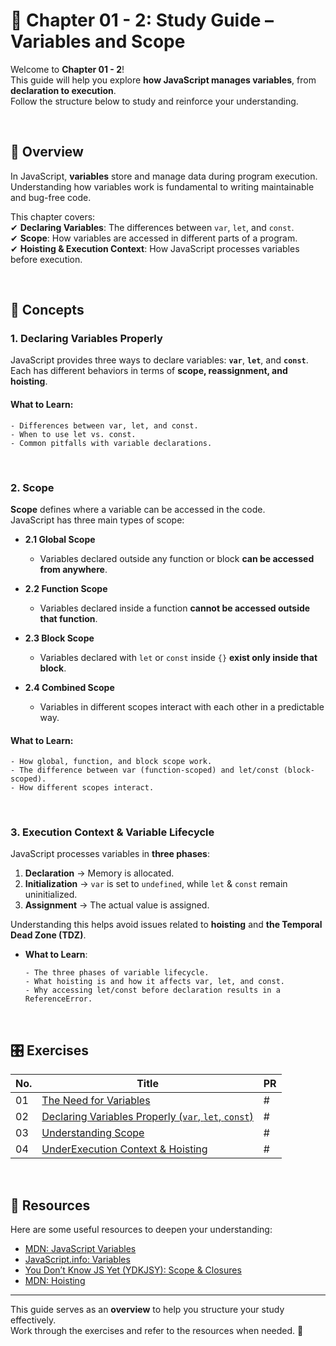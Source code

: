 # 🐚 Chapter 01 - 2: Study Guide – Variables and Scope

Welcome to **Chapter 01 - 2**!  
This guide will help you explore **how JavaScript manages variables**, from **declaration to execution**.  
Follow the structure below to study and reinforce your understanding.

<br />

## **📌 Overview**

In JavaScript, **variables** store and manage data during program execution.  
Understanding how variables work is fundamental to writing maintainable and bug-free code.

This chapter covers:  
✔ **Declaring Variables**: The differences between `var`, `let`, and `const`.  
✔ **Scope**: How variables are accessed in different parts of a program.  
✔ **Hoisting & Execution Context**: How JavaScript processes variables before execution.

<br />

## **📖 Concepts**

### **1. Declaring Variables Properly**

JavaScript provides three ways to declare variables: **`var`**, **`let`**, and **`const`**.  
Each has different behaviors in terms of **scope, reassignment, and hoisting**.

#### **What to Learn**:

```
- Differences between var, let, and const.
- When to use let vs. const.
- Common pitfalls with variable declarations.
```

<br />

### **2. Scope**

**Scope** defines where a variable can be accessed in the code.  
JavaScript has three main types of scope:

- **2.1 Global Scope**

  - Variables declared outside any function or block **can be accessed from anywhere**.

- **2.2 Function Scope**

  - Variables declared inside a function **cannot be accessed outside that function**.

- **2.3 Block Scope**

  - Variables declared with `let` or `const` inside `{}` **exist only inside that block**.

- **2.4 Combined Scope**
  - Variables in different scopes interact with each other in a predictable way.

#### **What to Learn**:

```
- How global, function, and block scope work.
- The difference between var (function-scoped) and let/const (block-scoped).
- How different scopes interact.
```

<br />

### **3. Execution Context & Variable Lifecycle**

JavaScript processes variables in **three phases**:

1. **Declaration** → Memory is allocated.
2. **Initialization** → `var` is set to `undefined`, while `let` & `const` remain uninitialized.
3. **Assignment** → The actual value is assigned.

Understanding this helps avoid issues related to **hoisting** and **the Temporal Dead Zone (TDZ)**.

- **What to Learn**:
  ```
  - The three phases of variable lifecycle.
  - What hoisting is and how it affects var, let, and const.
  - Why accessing let/const before declaration results in a ReferenceError.
  ```

<br />

## **🎛️ Exercises**

| No. | Title                                                                                                                                                        | PR  |
| --- | ------------------------------------------------------------------------------------------------------------------------------------------------------------ | --- |
| 01  | [The Need for Variables](https://github.com/navynj//JS-Dive-Study/blob/main/public/guideline/chap01/2_variables/exercise01.mdx)                              | #   |
| 02  | [Declaring Variables Properly (`var`, `let`, `const`)](https://github.com/navynj/JS-Dive-Study/blob/main/public/guideline/chap01/2_variables/exercise02.mdx) | #   |
| 03  | [Understanding Scope](https://github.com/navynj/JS-Dive-Study/blob/main/public/guideline/chap01/2_variables/exercise03.mdx)                                  | #   |
| 04  | [UnderExecution Context & Hoisting](https://github.com/navynj/JS-Dive-Study/blob/main/public/guideline/chap01/2_variables/exercise04.mdx)                    | #   |

<br />

## 🔗 Resources

Here are some useful resources to deepen your understanding:

- [MDN: JavaScript Variables](https://developer.mozilla.org/en-US/docs/Web/JavaScript/Guide/Grammar_and_types#variables)
- [JavaScript.info: Variables](https://javascript.info/variables)
- [You Don’t Know JS Yet (YDKJSY): Scope & Closures](https://github.com/getify/You-Dont-Know-JS/tree/2nd-ed/scope-closures)
- [MDN: Hoisting](https://developer.mozilla.org/en-US/docs/Glossary/Hoisting)

---

This guide serves as an **overview** to help you structure your study effectively.  
Work through the exercises and refer to the resources when needed. 🚀
